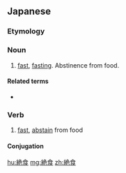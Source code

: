 {{also|絕食|绝食}}
==Japanese==
{{ja-kanjitab|ぜつ|k1=ぜっ|しょく|yomi=on}}

===Etymology===
{{compound|絶|t1=abstain|食|t2=eating|lang=ja|sort=せっしょく'}}

===Noun===
{{ja-noun|ぜっしょく}}
# [[fast]], [[fasting]]. Abstinence from food.

====Related terms====
* {{l|ja|断食}}

===Verb===
{{ja-verb-suru|tr=intrans|ぜっしょく}}

# [[fast]], [[abstain]] from food

====Conjugation====
{{ja-suru|ぜっしょく}}

[[hu:絶食]]
[[mg:絶食]]
[[zh:絶食]]